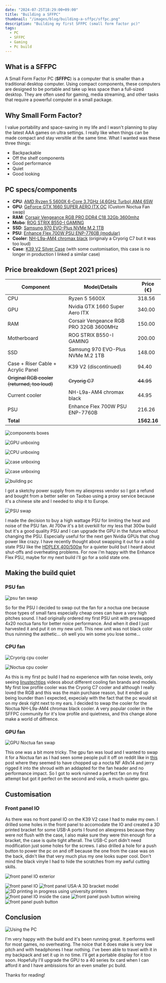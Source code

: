 ```yaml
---
date: "2024-07-25T18:29:00+09:00"
title: "Building a SFFPC"
thumbnail: "/images/blog/building-a-sffpc/sffpc.png"
description: "Building my first SFFPC (small form factor pc)"
tags:
  - PC
  - SFFPC
  - Gaming
  - Pc build
---
```


## What is a SFFPC

A Small Form Factor PC (**SFFPC**) is a computer that is smaller than a traditional desktop computer. Using compact components, these
computers are designed to be portable and take up less space than a full-sized desktop. They are often used for gaming, media streaming, and
other tasks that require a powerful computer in a small package.

## Why Small Form Factor?

I value portability and space-saving in my life and I wasn't planning to play the latest AAA games on ultra settings. I really like when
things can be made compact and stay versitile at the same time. What I wanted was these three things:

- Backpackable
- Off the shelf components
- Good performance
- Quiet
- Good looking

## PC specs/components

- **CPU**:
  [AMD Ryzen 5 5600X 6-Core 3.7GHz (4.6GHz Turbo) AM4 65W](https://www.amd.com/en/products/processors/desktops/ryzen/5000-series/amd-ryzen-5-5600x.html)
- **GPU**: [GeForce GTX 1660 SUPER AERO ITX OC](https://www.msi.com/Graphics-Card/GeForce-GTX-1660-SUPER-AERO-ITX-OC/Specification) (Custom
  Noctua Fan swap)
- **RAM**:
  [Corsair Vengeance RGB PRO DDR4 C18 32Gb 3600mhz](https://www.corsair.com/us/en/p/memory/cmw32gx4m2d3600c18/vengeancea-rgb-pro-32gb-2-x-16gb-ddr4-dram-3600mhz-c18-memory-kit-a-black-cmw32gx4m2d3600c18?srsltid=AfmBOoqLE9Td86UK0rLLRlx4FXaT9Y1PNLcuci09Dqf31LuKD0QwBPtH)
- **Mobo**: [ROG STRIX B550-I GAMING](https://rog.asus.com/fr/motherboards/rog-strix/rog-strix-b550-i-gaming-model/)
- **SSD**:
  [Samsung 970 EVO-Plus NVMe M.2 1TB](https://www.samsung.com/us/computing/memory-storage/solid-state-drives/ssd-970-evo-plus-nvme-m-2-1-tb-mz-v7s1t0b-am/b2bapp/)
- **PSU**: [Enhance Flex 700W PSU ENP-7760B (modular)](https://www.amazon.com/MIDTY-80plus-Switching-Supply-ENP-7760B/dp/B0C2QSLBHY)
- **Cooler**: [NH-L9a-AM4 chromax black](https://noctua.at/en/nh-l9a-am4-chromax-black) (originaly a Cryorig C7 but it was too loud)
- **Case**: [K39 V2 Silver Case](https://fr.aliexpress.com/item/1005005273138882.html) (with some customisation, this case is no longer in
  production I linked a similar case)

## Price breakdown (Sept 2021 prices)

| Component                                       | Model/Details                          | Price (€)    |
| ----------------------------------------------- | -------------------------------------- | ------------ |
| CPU                                             | Ryzen 5 5600X                          | 318.56       |
| GPU                                             | Nvidia GTX 1660 Super Aero ITX         | 340.00       |
| RAM                                             | Corsair Vengeance RGB PRO 32GB 3600MHz | 150.00       |
| Motherboard                                     | ROG STRIX B550-I GAMING                | 200.00       |
| SSD                                             | Samsung 970 EVO-Plus NVMe M.2 1TB      | 148.00       |
| Case + Riser Cable + Acrylic Panel              | K39 V2 (discontinued)                  | 94.40        |
| <s>Original RGB cooler (returned, too loud)</s> | <s>Cryorig C7</s>                      | <s>44.95</s> |
| Current cooler                                  | NH-L9a-AM4 chromax black               | 44.95        |
| PSU                                             | Enhance Flex 700W PSU ENP-7760B        | 216.26       |
| **Total**                                       |                                        | **1562.16**  |

![components boxes](/images/blog/building-a-sffpc/23.jpg "Components boxes")

![GPU unboxing](/images/blog/building-a-sffpc/8.jpg "Gpu unboxing")

![CPU unboxing](/images/blog/building-a-sffpc/4.jpg "Cpu unboxing")

![case unboxing](/images/blog/building-a-sffpc/7.jpg "Case unboxing")

![case unboxing](/images/blog/building-a-sffpc/3.jpg "Case hand comparison")

![building pc](/images/blog/building-a-sffpc/15.jpg "Assembling the pc")

I got a sketchy power supply from my aliexpress vendor so I got a refund and bought from a better seller on Taobao using a proxy service
because it's a chinese site and I needed to ship it to Europe.

![PSU swap](/images/blog/building-a-sffpc/11.jpg "Enhance Flex 700W PSU ENP-7760B (modular)")

I made the decision to buy a high wattage PSU for limiting the heat and noise of the PSU fan. At 700w it's a bit overkill for my less that
300w build but it's a good quality PSU and I can upgrade the GPU in the future without changing the PSU. Especially useful for the next gen
Nvidia GPUs that chug power like crazy. I have recently thought about swapping it out for a solid state PSU like the
[HDPLEX 400/500w](https://hdplex.com/) for a quieter build but I heard about shut-offs and overheating problems. For now i'm happy with the
Enhance Flex PSU, maybe for my next build i'll go for a solid state one.

## Making the build quiet

### PSU fan

![psu fan swap](/images/blog/building-a-sffpc/32.jpg "Swapping the PSU fan to a noctua one")

So for the PSU I decided to swap out the fan for a noctua one because those types of small fans especially cheap ones can have a very high
pitches sound. I had originally ordered my first PSU unit with preswapped 4x20 noctua fans for better noice performance. And when it died I
just harvested it and put it on my new unit. This new unit was not black color thus ruinning the asthetic... oh well you win some you lose
some...

### CPU fan

![Cryorig cpu cooler](/images/blog/building-a-sffpc/sffpc.png "Cryorig cpu cooler")

![Noctua cpu cooler](/images/blog/building-a-sffpc/18.jpg "Noctua cpu cooler")

As this is my first pc build I had no experience with fan noise levels, only seeing
[linustechtips](https://www.youtube.com/user/linustechtips) videos about different cooling fan brands and models. My first low profile
cooler was the Cryorig C7 cooler and although I really loved the RGB and this was the main purchase reason, but it ended up being lounder
than I expected, expecialy with the fact that the pc would sit on my desk right next to my ears. I decided to swap the cooler for the Noctua
NH-L9a-AM4 chromax black cooler. A very popular cooler in the SFFPC community for it's low profile and quietness, and this change alone make
a world of diffrence.

### GPU fan

![GPU Noctua fan swap](/images/blog/building-a-sffpc/16.jpg "GPU Noctua fan swap")

This one was a bit more tricky. The gpu fan was loud and I wanted to swap it for a Noctua fan as I had seen some people pull it off on
reddit like in [this](https://www.reddit.com/r/sffpc/comments/wsuefh/noctua_gpu_fan_msi_rtx_3060_aero_itx/) post where they seemed to have
chopped up a nocta NF A9x14 and jerry rigged it into the shroud with an addapted for the fan header and no performance impact. So I got to
work ruinned a perfect fan on my first attempt but got it perfect on the second and voila, a much quieter gpu.

## Customisation

### Front panel IO

As there was no front panel IO on the K39 V2 case I had to make my own. I drilled some holes in the front panel to accomodate the IO and
created a 3D printed bracket for some USB-A ports I found on aliexpress because they were not flush with the case, I also make sure they
were thin enough for a bracket, the case is quite tight afterall. The USB-C port didn't need modification just some holes for the screws. I
also drilled a hole for a push button to power the pc on and off because the one from the case was on the back, didn't like that very much
plus my one looks super cool. Don't mind the black vinyle I had to hide the scratches from my awful cutting skills.

![front panel IO exterior](/images/blog/building-a-sffpc/25.jpg "Front panel IO exterior")

![front panel IO](/images/blog/building-a-sffpc/26.jpg "Front panel IO")
![front panel USA-A 3D bracket model](/images/blog/building-a-sffpc/30.jpg "Front panel USA-A 3D bracket model")
![3D printing in progress using university printers](/images/blog/building-a-sffpc/31.jpg "3D printing in progress using university printers")
![front panel IO inside the case](/images/blog/building-a-sffpc/28.jpg "Front panel IO inside the case")
![front panel push button wireing](/images/blog/building-a-sffpc/29.jpg "Front panel push button wireing")
![front panel push button](/images/blog/building-a-sffpc/27.jpg "Front panel push button")

## Conclusion

![Using the PC](/images/blog/building-a-sffpc/33.jpg "Using the PC")

I'm very happy with the build and it's been running great. It performs well for most games, no overheating. The noice that it does make is
very low pitch and with headphones I hear nothing. I've been able to travel with it in my backpack and set it up in no time. I'll get a
portable display for it too soon. Hopefully I'll upgrade the GPU to a 40 series Itx card when I can afford it and I have ambissions for an
even smaller pc build.

Thanks for reading!

